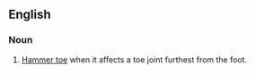 ==English==
{{wikipedia}}
===Noun===
{{en-noun|sg=[[mallet]] [[toe]]|-}}

# [[hammer toe|Hammer toe]] when it affects a toe joint furthest from the foot.